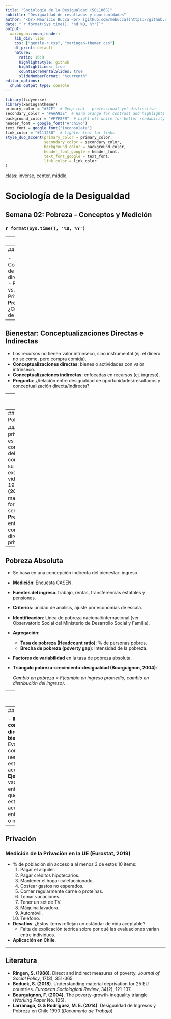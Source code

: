 ```yaml
---
title: "Sociología de la Desigualdad (SOL186S)"
subtitle: "Desigualdad de resultados y oportunidades"
author: "<br> Mauricio Bucca <br> [github.com/mebucca](https://github.com/mebucca) <br> mebucca@uc.cl"
date: "`r format(Sys.time(), '%d %B, %Y')`"
output:
  xaringan::moon_reader:
    lib_dir: libs
    css: ["gentle-r.css", "xaringan-themer.css"]
    df_print: default
    nature:
      ratio: 16:9
      highlightStyle: github
      highlightLines: true
      countIncrementalSlides: true
      slideNumberFormat: "%current%"
editor_options: 
  chunk_output_type: console
---
```


```r
library(tidyverse)
library(xaringanthemer)
primary_color = "#37E"  # Deep teal - professional yet distinctive
secondary_color = "#AAA93E"  # Warm orange for contrast and highlights
background_color = "#F7F8F9"  # Light off-white for better readability
header_font = google_font("Archivo")
text_font = google_font("Inconsolata")
link_color = "#111230"  # Lighter teal for links
style_duo_accent(primary_color = primary_color, 
                 secondary_color = secondary_color,
                 background_color = background_color,
                 header_font_google = header_font,
                 text_font_google = text_font, 
                 link_color = link_color
)
```

class: inverse, center, middle

# Sociología de la Desigualdad  
## Semana 02: Pobreza - Conceptos y Medición  
### `r format(Sys.time(), '%B, %Y')`  

---
## Contenidos  

1. **Conceptos**  
2. **Bienestar**: conceptualizaciones directas e indirectas  
3. **Pobreza**  
    - Pobreza absoluta  
    - Pobreza relativa  
4. **Privación**  


---
## Conceptos  

- Conceptualizaciones de bienestar: directas e indirectas  
- Pobreza: absoluta vs. relativa  
- Privación  
- **Pregunta central**: ¿Cuál es el estándar de vida aceptable?  


---
## Bienestar: Conceptualizaciones Directas e Indirectas  

- Los recursos no tienen valor intrínseco, sino instrumental (ej. el dinero no se come, pero compra comida).  
- **Conceptualizaciones directas**: bienes o actividades con valor intrínseco.  
- **Conceptualizaciones indirectas**: enfocadas en recursos (ej. ingreso).  
- **Pregunta**: ¿Relación entre desigualdad de oportunidades/resultados y conceptualización directa/indirecta?  


---
## Definición de Pobreza  

### En términos de subsistencia  
- Un hogar es pobre si no tiene los recursos necesarios para un nivel mínimo de consumo.  
- **Rowntree (citado en Ringen, 1988)**: pobreza es cuando "los ingresos totales son insuficientes para obtener lo mínimo necesario para la eficiencia física".  
- **Preguntas clave**: ¿Qué se considera necesidad mínima? ¿Relación con PIB?  

---
## Definición de Pobreza  

### En términos de privación  
- "Un hogar es pobre si su nivel de consumo está muy por debajo de lo que se considera decente en su sociedad, excluyéndolos de la vida ordinaria" (Ringen, 1988).  
- **Beduek (2018)**: la privación material es la falta forzada de bienes y servicios esenciales.  
- **Pregunta**: ¿Relación entre conceptualización directa/indirecta y privación/subsistencia?  

---
## Pobreza Absoluta  

- Se basa en una concepción indirecta del bienestar: ingreso.  
- **Medición**: Encuesta CASEN.  
- **Fuentes del ingreso**: trabajo, rentas, transferencias estatales y pensiones.  
- **Criterios**: unidad de análisis, ajuste por economías de escala.  
- **Identificación**: Línea de pobreza nacional/internacional (ver Observatorio Social del Ministerio de Desarrollo Social y Familia).  
- **Agregación**:  
  - **Tasa de pobreza (Headcount ratio)**: % de personas pobres.  
  - **Brecha de pobreza (poverty gap)**: intensidad de la pobreza.  
- **Factores de variabilidad** en la tasa de pobreza absoluta.  
- **Triángulo pobreza-crecimiento-desigualdad (Bourguignon, 2004)**:  

  *Cambio en pobreza = F(cambio en ingreso promedio, cambio en distribución del ingreso)*.  

---
## Pobreza Relativa  

- Se mide en relación al resto de la población.  
- Captura cambios de necesidades en el tiempo.  
- **Línea de pobreza relativa**: usada por OECD.  
- **Diferencias con la pobreza absoluta**:  
  - **Tiempo**: adaptabilidad a cambios económicos.  
- **Contexto**: comparación social.  
- **Políticas sociales**: impacto y ajuste a necesidades actuales.  

---
## Privación  

- **Ilustra una conceptualización directa del bienestar**.  
- Evalúa qué es considerado necesario para un estándar de vida aceptable.  
- **Ejemplo**: tener vacaciones.  
  1. El entrevistado cree que es parte del estándar de vida aceptable.  
  2. El entrevistado tiene o no acceso a ello.  

---
## Privación  

### Medición de la Privación en la UE (Eurostat, 2019)  
- % de población sin acceso a al menos 3 de estos 10 ítems:  
  1. Pagar el alquiler.  
  2. Pagar créditos hipotecarios.  
  3. Mantener el hogar calefaccionado.  
  4. Costear gastos no esperados.  
  5. Comer regularmente carne o proteínas.  
  6. Tomar vacaciones.  
  7. Tener un set de TV.  
  8. Máquina lavadora.  
  9. Automóvil.  
  10. Teléfono.  

- **Desafíos**: ¿Estos ítems reflejan un estándar de vida aceptable?  
  - Falta de explicación teórica sobre por qué las evaluaciones varían entre individuos.  
  
- **Aplicación en Chile**.  

---

## Literatura  
- **Ringen, S. (1988)**. Direct and indirect measures of poverty. *Journal of Social Policy*, 17(3), 351-365.  
- **Beduek, S. (2018)**. Understanding material deprivation for 25 EU countries. *European Sociological Review*, 34(2), 121-137.  
- **Bourguignon, F. (2004)**. The poverty-growth-inequality triangle (*Working Paper* No. 125).  
- **Larrañaga, O. & Rodríguez, M. E. (2014)**. Desigualdad de Ingresos y Pobreza en Chile 1990 (*Documento de Trabajo*).

